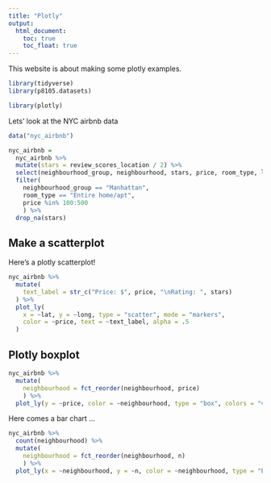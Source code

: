 ```yaml
---
title: "Plotly"
output: 
  html_document:
    toc: true
    toc_float: true
---
```


This website is about making some plotly examples.

```r
library(tidyverse)
library(p8105.datasets)

library(plotly)
```

Lets' look at the NYC airbnb data

```r
data("nyc_airbnb")

nyc_airbnb = 
  nyc_airbnb %>% 
  mutate(stars = review_scores_location / 2) %>% 
  select(neighbourhood_group, neighbourhood, stars, price, room_type, lat, long) %>% 
  filter(
    neighbourhood_group == "Manhattan",
    room_type == "Entire home/apt",
    price %in% 100:500
    ) %>% 
  drop_na(stars)
```

## Make a scatterplot

Here's a plotly scatterplot!

```r
nyc_airbnb %>% 
  mutate(
    text_label = str_c("Price: $", price, "\nRating: ", stars)
  ) %>% 
  plot_ly(
    x = ~lat, y = ~long, type = "scatter", mode = "markers",
    color = ~price, text = ~text_label, alpha = .5
  )
```

## Plotly boxplot

```r
nyc_airbnb %>% 
  mutate(
    neighbourhood = fct_reorder(neighbourhood, price)
    ) %>% 
  plot_ly(y = ~price, color = ~neighbourhood, type = "box", colors = "viridis")
```

Here comes a bar chart ...

```r
nyc_airbnb %>% 
  count(neighbourhood) %>% 
  mutate(
    neighbourhood = fct_reorder(neighbourhood, n)
    ) %>% 
  plot_ly(x = ~neighbourhood, y = ~n, color = ~neighbourhood, type = "bar", colors = "viridis")
```


